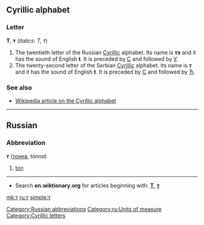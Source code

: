 ==Cyrillic alphabet==
===Letter===
'''Т''', '''т''' (''italics: Т, т'')

#The twentieth letter of the Russian [[Cyrillic]] alphabet. Its name is '''тэ''' {{IPAchar|(tɛ)}} and it has the sound of English '''t'''. It is preceded by [[с|С]] and followed by [[у|У]].
#The twenty-second letter of the Serbian [[Cyrillic]] alphabet. Its name is '''т''' and it has the sound of English '''t'''. It is preceded by [[с|С]] and followed by [[ћ|Ћ]].

===See also===
*[[w:Cyrillic alphabet|Wikipedia article on the Cyrillic alphabet]]


----

==Russian==
===Abbreviation===
'''т''' ([[тонна]], ''tónna'')

# [[ton]]

[[Category:Russian abbreviations]]
[[Category:ru:Units of measure]]


----

*Search '''en.wiktionary.org''' for articles beginning with: '''[http://en.wiktionary.org/w/index.php?title=Special%3AAllpages&from=%D0%A2&namespace=0 Т]''', '''[http://en.wiktionary.org/w/index.php?title=Special%3AAllpages&from=%D1%82&namespace=0 т]'''

[[Category:Cyrillic letters]]

[[mk:т]]
[[ru:т]]
[[simple:т]]